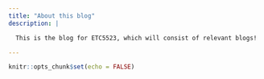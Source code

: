 ```yaml
---
title: "About this blog"
description: |

  This is the blog for ETC5523, which will consist of relevant blogs! 

---
```


```r
knitr::opts_chunk$set(echo = FALSE)
```
